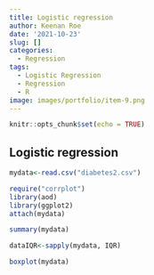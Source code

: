 ```yaml
---
title: Logistic regression
author: Keenan Roe
date: '2021-10-23'
slug: []
categories:
  - Regression
tags:
  - Logistic Regression
  - Regression
  - R
image: images/portfolio/item-9.png
---
```




```r
knitr::opts_chunk$set(echo = TRUE)
```

## Logistic regression

```r


mydata<-read.csv("diabetes2.csv")

require("corrplot")
library(aod)
library(ggplot2)
attach(mydata)

```

```r

summary(mydata)

dataIQR<-sapply(mydata, IQR)

boxplot(mydata)


```